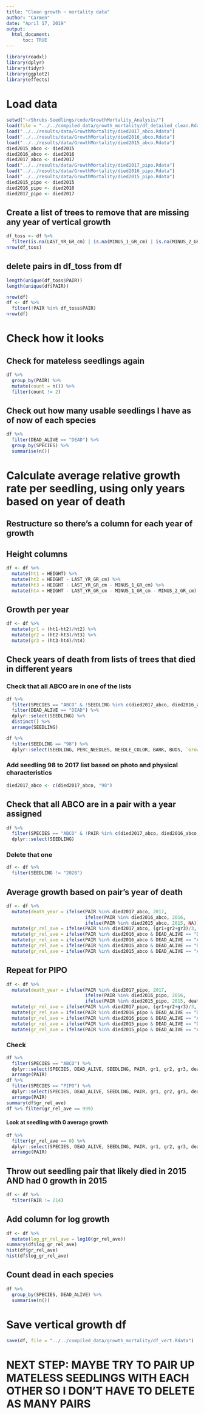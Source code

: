 ```yaml
---
title: "Clean growth ~ mortality data"
author: "Carmen"
date: "April 17, 2019"
output: 
  html_document:
      toc: TRUE
---
```


```r
library(readxl)
library(dplyr)
library(tidyr)
library(ggplot2)
library(effects)
```

# Load data
```r
setwd("~/Shrubs-Seedlings/code/GrowthMortality_Analysis/")
load(file = "../../compiled_data/growth_mortality/df_detailed_clean.Rdata")
load("../../results/data/GrowthMortality/died2017_abco.Rdata")
load("../../results/data/GrowthMortality/died2016_abco.Rdata")
load("../../results/data/GrowthMortality/died2015_abco.Rdata")
died2015_abco <- died2015
died2016_abco <- died2016
died2017_abco <- died2017
load("../../results/data/GrowthMortality/died2017_pipo.Rdata")
load("../../results/data/GrowthMortality/died2016_pipo.Rdata")
load("../../results/data/GrowthMortality/died2015_pipo.Rdata")
died2015_pipo <- died2015
died2016_pipo <- died2016
died2017_pipo <- died2017
```

## Create a list of trees to remove that are missing any year of vertical growth
```r
df_toss <- df %>% 
  filter(is.na(LAST_YR_GR_cm) | is.na(MINUS_1_GR_cm) | is.na(MINUS_2_GR_cm))
nrow(df_toss)
```


## delete pairs in df_toss from df
```r
length(unique(df_toss$PAIR))
length(unique(df$PAIR))

nrow(df)
df <- df %>% 
  filter(!PAIR %in% df_toss$PAIR)
nrow(df)
```


# Check how it looks

## Check for mateless seedlings again
```r
df %>% 
  group_by(PAIR) %>% 
  mutate(count = n()) %>% 
  filter(count != 2)
```

## Check out how many usable seedlings I have as of now of each species
```r
df %>% 
  filter(DEAD_ALIVE == "DEAD") %>% 
  group_by(SPECIES) %>% 
  summarise(n())
```


# Calculate average relative growth rate per seedling, using only years based on year of death


## Restructure so there's a column for each year of growth

## Height columns
```r
df <- df %>% 
  mutate(ht1 = HEIGHT) %>% 
  mutate(ht2 = HEIGHT - LAST_YR_GR_cm) %>% 
  mutate(ht3 = HEIGHT - LAST_YR_GR_cm - MINUS_1_GR_cm) %>% 
  mutate(ht4 = HEIGHT - LAST_YR_GR_cm - MINUS_1_GR_cm - MINUS_2_GR_cm)
```

## Growth per year
```r
df <- df %>% 
  mutate(gr1 = (ht1-ht2)/ht2) %>% 
  mutate(gr2 = (ht2-ht3)/ht3) %>% 
  mutate(gr3 = (ht3-ht4)/ht4)
```

## Check years of death from lists of trees that died in different years

### Check that all ABCO are in one of the lists
```r
df %>% 
  filter(SPECIES == "ABCO" & !SEEDLING %in% c(died2017_abco, died2016_abco, died2015_abco)) %>% 
  filter(DEAD_ALIVE == "DEAD") %>% 
  dplyr::select(SEEDLING) %>% 
  distinct() %>% 
  arrange(SEEDLING) 
```

```r
df %>% 
  filter(SEEDLING == "98") %>%
  dplyr::select(SEEDLING, PERC_NEEDLES, NEEDLE_COLOR, BARK, BUDS, `Growing?`) 
```

### Add seedling 98 to 2017 list based on photo and physical characteristics
```r
died2017_abco <- c(died2017_abco, "98")
```

## Check that all ABCO are in a pair with a year assigned
```r
df %>% 
  filter(SPECIES == "ABCO" & !PAIR %in% c(died2017_abco, died2016_abco, died2015_abco)) %>% 
  dplyr::select(SEEDLING)
```
 
### Delete that one
```r
df <- df %>% 
  filter(SEEDLING != "202B")
```

## Average growth based on pair's year of death
```r
df <- df %>% 
  mutate(death_year = ifelse(PAIR %in% died2017_abco, 2017, 
                             ifelse(PAIR %in% died2016_abco, 2016, 
                             ifelse(PAIR %in% died2015_abco, 2015, NA)))) %>% 
  mutate(gr_rel_ave = ifelse(PAIR %in% died2017_abco, (gr1+gr2+gr3)/3, 999)) %>% 
  mutate(gr_rel_ave = ifelse(PAIR %in% died2016_abco & DEAD_ALIVE == "DEAD", (gr1+gr2)/2, gr_rel_ave)) %>% 
  mutate(gr_rel_ave = ifelse(PAIR %in% died2016_abco & DEAD_ALIVE == "ALIVE", (gr2+gr3)/2, gr_rel_ave)) %>% 
  mutate(gr_rel_ave = ifelse(PAIR %in% died2015_abco & DEAD_ALIVE == "DEAD", gr1, gr_rel_ave)) %>% 
  mutate(gr_rel_ave = ifelse(PAIR %in% died2015_abco & DEAD_ALIVE == "ALIVE", gr3, gr_rel_ave))
```

## Repeat for PIPO
```r
df <- df %>% 
  mutate(death_year = ifelse(PAIR %in% died2017_pipo, 2017, 
                             ifelse(PAIR %in% died2016_pipo, 2016, 
                             ifelse(PAIR %in% died2015_pipo, 2015, death_year)))) %>% 
  mutate(gr_rel_ave = ifelse(PAIR %in% died2017_pipo, (gr1+gr2+gr3)/3, gr_rel_ave)) %>% 
  mutate(gr_rel_ave = ifelse(PAIR %in% died2016_pipo & DEAD_ALIVE == "DEAD", (gr1+gr2)/2, gr_rel_ave)) %>% 
  mutate(gr_rel_ave = ifelse(PAIR %in% died2016_pipo & DEAD_ALIVE == "ALIVE", (gr2+gr3)/2, gr_rel_ave)) %>% 
  mutate(gr_rel_ave = ifelse(PAIR %in% died2015_pipo & DEAD_ALIVE == "DEAD", gr1, gr_rel_ave)) %>% 
  mutate(gr_rel_ave = ifelse(PAIR %in% died2015_pipo & DEAD_ALIVE == "ALIVE", gr3, gr_rel_ave))
```


### Check
```r
df %>% 
  filter(SPECIES == "ABCO") %>% 
  dplyr::select(SPECIES, DEAD_ALIVE, SEEDLING, PAIR, gr1, gr2, gr3, death_year, gr_rel_ave) %>% 
  arrange(PAIR)
df %>% 
  filter(SPECIES == "PIPO") %>% 
  dplyr::select(SPECIES, DEAD_ALIVE, SEEDLING, PAIR, gr1, gr2, gr3, death_year, gr_rel_ave) %>% 
  arrange(PAIR)
summary(df$gr_rel_ave)
df %>% filter(gr_rel_ave == 999)
```

#### Look at seedling with 0 average growth
```r
df %>% 
  filter(gr_rel_ave == 0) %>% 
  dplyr::select(SPECIES, DEAD_ALIVE, SEEDLING, PAIR, gr1, gr2, gr3, death_year, gr_rel_ave) %>% 
  arrange(PAIR)
```

## Throw out seedling pair that likely died in 2015 AND had 0 growth in 2015
```r
df <- df %>% 
  filter(PAIR != 214)
```


## Add column for log growth
```r
df <- df %>% 
  mutate(log_gr_rel_ave = log10(gr_rel_ave))
summary(df$log_gr_rel_ave)
hist(df$gr_rel_ave)
hist(df$log_gr_rel_ave)
```

## Count dead in each species
```r
df %>% 
  group_by(SPECIES, DEAD_ALIVE) %>% 
  summarise(n())
```


# Save vertical growth df
```r
save(df, file = "../../compiled_data/growth_mortality/df_vert.Rdata")
```

# NEXT STEP: MAYBE TRY TO PAIR UP MATELESS SEEDLINGS WITH EACH OTHER SO I DON'T HAVE TO DELETE AS MANY PAIRS